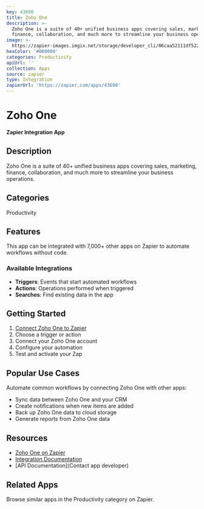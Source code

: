 ```yaml
---
key: 43690
title: Zoho One
description: >-
  Zoho One is a suite of 40+ unified business apps covering sales, marketing,
  finance, collaboration, and much more to streamline your business operations.
image: >-
  https://zapier-images.imgix.net/storage/developer_cli/06caa52111df5227f023e42467f5893c.png?auto=format%2Ccompress&ixlib=python-3.0.0&q=50
hexColor: '#000000'
categories: Productivity
apiUrl: ''
collection: Apps
source: zapier
type: Integration
zapierUrl: 'https://zapier.com/apps/43690'
---
```

# Zoho One

**Zapier Integration App**

## Description

Zoho One is a suite of 40+ unified business apps covering sales, marketing, finance, collaboration, and much more to streamline your business operations.

## Categories

Productivity

## Features

This app can be integrated with 7,000+ other apps on Zapier to automate workflows without code.

### Available Integrations

- **Triggers**: Events that start automated workflows
- **Actions**: Operations performed when triggered
- **Searches**: Find existing data in the app

## Getting Started

1. [Connect Zoho One to Zapier](https://zapier.com/apps/43690)
2. Choose a trigger or action
3. Connect your Zoho One account
4. Configure your automation
5. Test and activate your Zap

## Popular Use Cases

Automate common workflows by connecting Zoho One with other apps:

- Sync data between Zoho One and your CRM
- Create notifications when new items are added
- Back up Zoho One data to cloud storage
- Generate reports from Zoho One data

## Resources

- [Zoho One on Zapier](https://zapier.com/apps/43690)
- [Integration Documentation](https://zapier.com/apps/43690/integrations)
- [API Documentation](Contact app developer)

## Related Apps

Browse similar apps in the Productivity category on Zapier.
